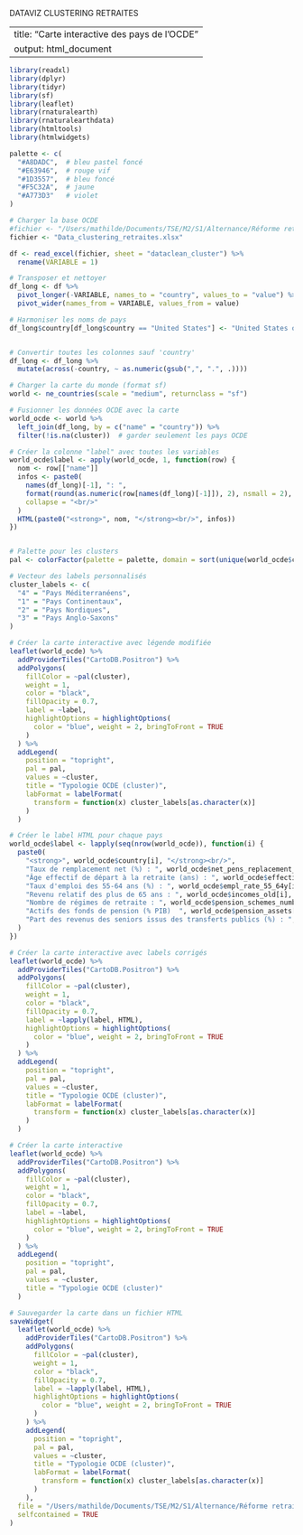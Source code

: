 DATAVIZ CLUSTERING RETRAITES

---
title: "Carte interactive des pays de l'OCDE"
output: html_document
---

```r
library(readxl)
library(dplyr)
library(tidyr)
library(sf)
library(leaflet)
library(rnaturalearth)
library(rnaturalearthdata)
library(htmltools)
library(htmlwidgets)

palette <- c(
  "#A8DADC",  # bleu pastel foncé
  "#E63946",  # rouge vif
  "#1D3557",  # bleu foncé
  "#F5C32A",  # jaune
  "#A773D3"   # violet
)

```

```r
# Charger la base OCDE
#fichier <- "/Users/mathilde/Documents/TSE/M2/S1/Alternance/Réforme retraites/Data_clustering_retraites.xlsx"
fichier <- "Data_clustering_retraites.xlsx"

df <- read_excel(fichier, sheet = "dataclean_cluster") %>%
  rename(VARIABLE = 1)

# Transposer et nettoyer
df_long <- df %>%
  pivot_longer(-VARIABLE, names_to = "country", values_to = "value") %>%
  pivot_wider(names_from = VARIABLE, values_from = value)

# Harmoniser les noms de pays
df_long$country[df_long$country == "United States"] <- "United States of America"


# Convertir toutes les colonnes sauf 'country'
df_long <- df_long %>%
  mutate(across(-country, ~ as.numeric(gsub(",", ".", .))))


```

```r
# Charger la carte du monde (format sf)
world <- ne_countries(scale = "medium", returnclass = "sf")

# Fusionner les données OCDE avec la carte
world_ocde <- world %>%
  left_join(df_long, by = c("name" = "country")) %>%
  filter(!is.na(cluster))  # garder seulement les pays OCDE


```

```r
# Créer la colonne "label" avec toutes les variables
world_ocde$label <- apply(world_ocde, 1, function(row) {
  nom <- row[["name"]]
  infos <- paste0(
    names(df_long)[-1], ": ",
    format(round(as.numeric(row[names(df_long)[-1]]), 2), nsmall = 2),
    collapse = "<br/>"
  )
  HTML(paste0("<strong>", nom, "</strong><br/>", infos))
})


# Palette pour les clusters
pal <- colorFactor(palette = palette, domain = sort(unique(world_ocde$cluster)))

# Vecteur des labels personnalisés
cluster_labels <- c(
  "4" = "Pays Méditerranéens",
  "1" = "Pays Continentaux",
  "2" = "Pays Nordiques",
  "3" = "Pays Anglo-Saxons"
)

# Créer la carte interactive avec légende modifiée
leaflet(world_ocde) %>%
  addProviderTiles("CartoDB.Positron") %>%
  addPolygons(
    fillColor = ~pal(cluster),
    weight = 1,
    color = "black",
    fillOpacity = 0.7,
    label = ~label,
    highlightOptions = highlightOptions(
      color = "blue", weight = 2, bringToFront = TRUE
    )
  ) %>%
  addLegend(
    position = "topright",
    pal = pal,
    values = ~cluster,
    title = "Typologie OCDE (cluster)",
    labFormat = labelFormat(
      transform = function(x) cluster_labels[as.character(x)]
    )
  )

# Créer le label HTML pour chaque pays
world_ocde$label <- lapply(seq(nrow(world_ocde)), function(i) {
  paste0(
    "<strong>", world_ocde$country[i], "</strong><br/>",
    "Taux de remplacement net (%) : ", world_ocde$net_pens_replacement_rate[i], "<br/>",
    "Âge effectif de départ à la retraite (ans) : ", world_ocde$effective_retirement_age[i], "<br/>",
    "Taux d'emploi des 55-64 ans (%) : ", world_ocde$empl_rate_55_64y[i], "<br/>",
    "Revenu relatif des plus de 65 ans : ", world_ocde$incomes_old[i], "<br/>",
    "Nombre de régimes de retraite : ", world_ocde$pension_schemes_number[i], "<br/>",
    "Actifs des fonds de pension (% PIB)  ", world_ocde$pension_assets[i], "<br/>",
    "Part des revenus des seniors issus des transferts publics (%) : ", world_ocde$public_transfers_share[i]
  )
})

# Créer la carte interactive avec labels corrigés
leaflet(world_ocde) %>%
  addProviderTiles("CartoDB.Positron") %>%
  addPolygons(
    fillColor = ~pal(cluster),
    weight = 1,
    color = "black",
    fillOpacity = 0.7,
    label = ~lapply(label, HTML),
    highlightOptions = highlightOptions(
      color = "blue", weight = 2, bringToFront = TRUE
    )
  ) %>%
  addLegend(
    position = "topright",
    pal = pal,
    values = ~cluster,
    title = "Typologie OCDE (cluster)",
    labFormat = labelFormat(
      transform = function(x) cluster_labels[as.character(x)]
    )
  )

```


```r
# Créer la carte interactive
leaflet(world_ocde) %>%
  addProviderTiles("CartoDB.Positron") %>%
  addPolygons(
    fillColor = ~pal(cluster),
    weight = 1,
    color = "black",
    fillOpacity = 0.7,
    label = ~label,
    highlightOptions = highlightOptions(
      color = "blue", weight = 2, bringToFront = TRUE
    )
  ) %>%
  addLegend(
    position = "topright",
    pal = pal,
    values = ~cluster,
    title = "Typologie OCDE (cluster)"
  )


```
```r
# Sauvegarder la carte dans un fichier HTML
saveWidget(
  leaflet(world_ocde) %>%
    addProviderTiles("CartoDB.Positron") %>%
    addPolygons(
      fillColor = ~pal(cluster),
      weight = 1,
      color = "black",
      fillOpacity = 0.7,
      label = ~lapply(label, HTML),
      highlightOptions = highlightOptions(
        color = "blue", weight = 2, bringToFront = TRUE
      )
    ) %>%
    addLegend(
      position = "topright",
      pal = pal,
      values = ~cluster,
      title = "Typologie OCDE (cluster)",
      labFormat = labelFormat(
        transform = function(x) cluster_labels[as.character(x)]
      )
    ),
  file = "/Users/mathilde/Documents/TSE/M2/S1/Alternance/Réforme retraites/dataviz/carte_ocde.html",
  selfcontained = TRUE
)

```



